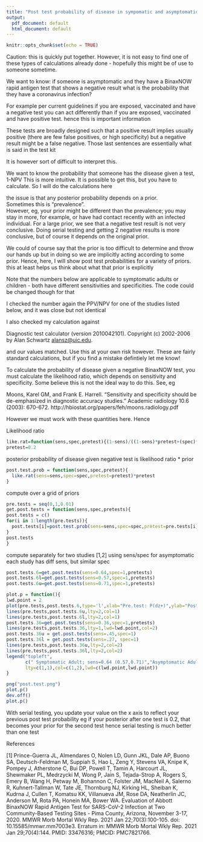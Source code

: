 ```yaml
---
title: "Post test probability of disease in sympomatic and asymptomatic adult after negative BinaxNOW rapid antigen coronavirus test under varying pre-test probabilities "
output:
  pdf_document: default
  html_document: default
---
```


```r
knitr::opts_chunk$set(echo = TRUE)
```

Caution: this is quickly put together.  However, it is not easy to find one of these types of calculations already done - hopefully this might be of use to someone sometime.

We want to know: if someone is asymptomatic and they have 
a BinaxNOW rapid antigen test that shows a negative result
what is the probability that they have a coronavirus infection?

For example per current guidelines if you are exposed, vaccinated and have a negative test
you can act differently than if you are exposed, vaccinated and have positive test.
hence this is important information

These tests are broadly designed such that a positive result implies usually positive
(there are few false positives, or high specificity)
but a negative result might be a false negative.
Those last sentences are essentially what is said in the test kit

It is however sort of difficult to interpret this.

We want to know the probability that someone has the disease given a test, 1-NPV
This is more intuitive.  It is possible to get this, but you have to calculate.
So I will do the calculations here

the issue is that any posterior probability depends on a prior.  
Sometimes this is "prevalence".  
However, eg,  your prior might be different than the prevalence;
you may stay in more, for example, or have had contact recently with an 
infected individual.
For a large prior, we see that a negative test 
result is not very conclusive.  Doing serial testing and getting 2 negative results
is more conclusive, but of course it depends on the original prior.

We could of course say that the prior is too difficult to determine and throw our hands up
but in doing so we are implicitly acting according to some prior.
Hence, here, I will show post test probabilities for a variety of priors.
this at least helps us think about what that prior is explicitly

Note that the numbers below are applicable to symptomatic adults or children - both have
different sensitivities and specificities. The code could be changed though for that

I checked the number again the PPV/NPV for one of the studies listed below, and it was close
but not identical

I also checked my calculation against

Diagnostic test calculator (version 2010042101). Copyright (c) 2002-2006 by Alan Schwartz <alansz@uic.edu>. 

and our values matched. Use this at your own risk however. These are fairly standard calculations, but if you find
a mistake defintiely let me know!

To calculate the probability of disease given a negative BinaxNOW test, you 
must calculate the likelihood ratio, which depends on sensitivity and specificity.
Some believe this is not the ideal way to do this. See, eg

Moons, Karel GM, and Frank E. Harrell. "Sensitivity and specificity should be de-emphasized in diagnostic accuracy studies." Academic radiology 10.6 (2003): 670-672. http://hbiostat.org/papers/feh/moons.radiology.pdf

However we must work with these quantities here. Hence

Likelihood ratio
```r
like.rat=function(sens,spec,pretest){(1-sens)/((1-sens)*pretest+(spec)*(1-pretest))}
pretest=0.2
```

posterior probability of disease given negative test is likelihood ratio * prior


```r
post.test.prob = function(sens,spec,pretest){
  like.rat(sens=sens,spec=spec,pretest=pretest)*pretest
}
```

compute over a grid of priors

```r
pre.tests = seq(0,1,0.01)
get.post.tests = function(sens,spec,pretests){
post.tests = c()
for(i in 1:length(pre.tests)){
  post.tests[i]=post.test.prob(sens=sens,spec=spec,pretest=pre.tests[i])
}
post.tests
}
```

compute separately for two studies [1,2] using sens/spec for asymptomatic 
each study has diff sens, but similar spec
```r
post.tests.6=get.post.tests(sens=0.64,spec=1,pretests)
post.tests.6l=get.post.tests(sens=0.57,spec=1,pretests)
post.tests.6u=get.post.tests(sens=0.71,spec=1,pretests)

plot.p = function(){
lwd.point = 2
plot(pre.tests,post.tests.6,type='l',xlab="Pre.test: P(dz+)",ylab="Post.test: P(dz+|test-)",lty=1,lwd=lwd.point,main='Post Test Prob given Negative BinaxNOW test in Adult')
lines(pre.tests,post.tests.6u,lty=2,col=1)
lines(pre.tests,post.tests.6l,lty=2,col=1)
post.tests.36=get.post.tests(sens=0.36,spec=1,pretests)
lines(pre.tests,post.tests.36,lty=1,lwd=lwd.point,col=2)
post.tests.36u = get.post.tests(sens=.45,spec=1)
post.tests.36l = get.post.tests(sens=.27, spec=1)
lines(pre.tests,post.tests.36u,lty=2,col=2)
lines(pre.tests,post.tests.36l,lty=2,col=2)
legend("topleft",
       c(" Symptomatic Adult; sens=0.64 (0.57,0.71)","Asymptomatic Adult; sens=0.36 (0.27,0.45)"),
       lty=c(1,1),col=c(1,2),lwd=c(lwd.point,lwd.point))
}

png("post.test.png")
plot.p()
dev.off()
plot.p()
```
With serial testing, you update your value on the x axis to reflect your previous post test probability
eg if your posterior after one test is 0.2, that becomes your prior for the second test
hence serial testing is much better than one test

References

[1] Prince-Guerra JL, Almendares O, Nolen LD, Gunn JKL, Dale AP, Buono SA, Deutsch-Feldman M, Suppiah S, Hao L, Zeng Y, Stevens VA, Knipe K, Pompey J, Atherstone C, Bui DP, Powell T, Tamin A, Harcourt JL, Shewmaker PL, Medrzycki M, Wong P, Jain S, Tejada-Strop A, Rogers S, Emery B, Wang H, Petway M, Bohannon C, Folster JM, MacNeil A, Salerno R, Kuhnert-Tallman W, Tate JE, Thornburg NJ, Kirking HL, Sheiban K, Kudrna J, Cullen T, Komatsu KK, Villanueva JM, Rose DA, Neatherlin JC, Anderson M, Rota PA, Honein MA, Bower WA. Evaluation of Abbott BinaxNOW Rapid Antigen Test for SARS-CoV-2 Infection at Two Community-Based Testing Sites - Pima County, Arizona, November 3-17, 2020. MMWR Morb Mortal Wkly Rep. 2021 Jan 22;70(3):100-105. doi: 10.15585/mmwr.mm7003e3. Erratum in: MMWR Morb Mortal Wkly Rep. 2021 Jan 29;70(4):144. PMID: 33476316; PMCID: PMC7821766.

<!--
[2] Pollock NR, Jacobs JR, Tran K, Cranston AE, Smith S, O'Kane CY, Roady TJ, Moran A, Scarry A, Carroll M, Volinsky L, Perez G, Patel P, Gabriel S, Lennon NJ, Madoff LC, Brown C, Smole SC. Performance and Implementation Evaluation of the Abbott BinaxNOW Rapid Antigen Test in a High-Throughput Drive-Through Community Testing Site in Massachusetts. J Clin Microbiol. 2021 Apr 20;59(5):e00083-21. doi: 10.1128/JCM.00083-21. PMID: 33622768; PMCID: PMC8091851.
-->

